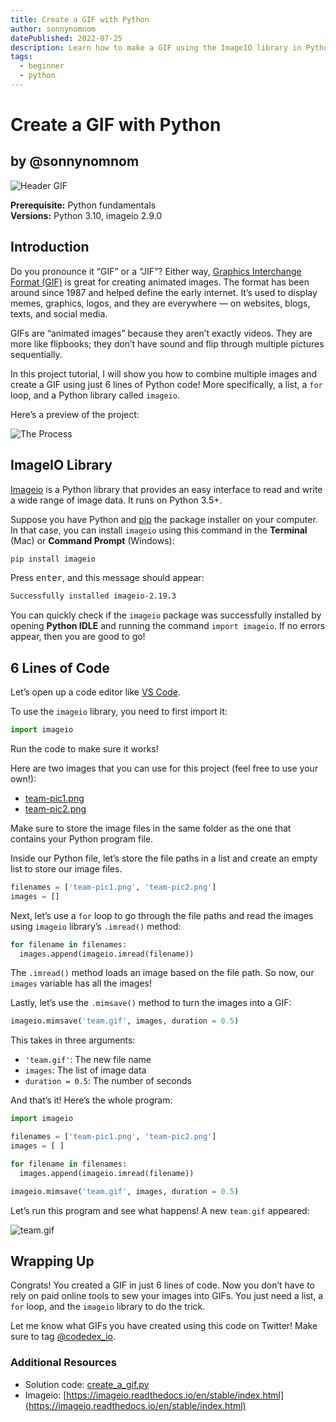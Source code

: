 ```yaml
---
title: Create a GIF with Python
author: sonnynomnom
datePublished: 2022-07-25
description: Learn how to make a GIF using the ImageIO library in Python
tags:
  - beginner
  - python
---
```


# Create a GIF with Python

## by @sonnynomnom

![Header GIF](https://github.com/codedex-io/projects/blob/main/projects/create-a-gif-with-python/header.gif?raw=true)

**Prerequisite:** Python fundamentals  
**Versions:** Python 3.10, imageio 2.9.0

## Introduction

Do you pronounce it “GIF” or a “JIF”? Either way, [Graphics Interchange Format (GIF)](https://en.wikipedia.org/wiki/GIF) is great for creating animated images. The format has been around since 1987 and helped define the early internet. It’s used to display memes, graphics, logos, and they are everywhere — on websites, blogs, texts, and social media.

GIFs are “animated images” because they aren’t exactly videos. They are more like flipbooks; they don’t have sound and flip through multiple pictures sequentially.

In this project tutorial, I will show you how to combine multiple images and create a GIF using just 6 lines of Python code! More specifically, a list, a `for` loop, and a Python library called `imageio`.

Here’s a preview of the project:

![The Process](https://raw.githubusercontent.com/codedex-io/projects/main/projects/create-a-gif-with-python/process.gif)

## ImageIO Library

[Imageio](https://imageio.readthedocs.io/en/stable/) is a Python library that provides an easy interface to read and write a wide range of image data. It runs on Python 3.5+.

Suppose you have Python and [pip](https://pip.pypa.io/en/stable) the package installer on your computer. In that case, you can install `imageio` using this command in the **Terminal** (Mac) or **Command Prompt** (Windows):

```sh
pip install imageio
```

Press <kbd>enter</kbd>, and this message should appear:

```sh
Successfully installed imageio-2.19.3
```

You can quickly check if the `imageio` package was successfully installed by opening **Python IDLE** and running the command `import imageio`. If no errors appear, then you are good to go!

## 6 Lines of Code

Let’s open up a code editor like [VS Code](https://code.visualstudio.com).

To use the `imageio` library, you need to first import it:

```py
import imageio
```

Run the code to make sure it works!

Here are two images that you can use for this project (feel free to use your own!):

- [team-pic1.png](https://raw.githubusercontent.com/codedex-io/projects/main/projects/create-a-gif-with-python/team-pic1.png)
- [team-pic2.png](https://raw.githubusercontent.com/codedex-io/projects/main/projects/create-a-gif-with-python/team-pic2.png)

Make sure to store the image files in the same folder as the one that contains your Python program file.

Inside our Python file, let’s store the file paths in a list and create an empty list to store our image files.

```py
filenames = ['team-pic1.png', 'team-pic2.png']
images = []
```

Next, let’s use a `for` loop to go through the file paths and read the images using `imageio` library’s `.imread()` method:

```py
for filename in filenames:
  images.append(imageio.imread(filename))
```

The `.imread()` method loads an image based on the file path. So now, our `images` variable has all the images!

Lastly, let’s use the `.mimsave()` method to turn the images into a GIF:

```py
imageio.mimsave('team.gif', images, duration = 0.5)
```

This takes in three arguments:

- `'team.gif'`: The new file name
- `images`: The list of image data
- `duration = 0.5`: The number of seconds

And that’s it! Here’s the whole program:

```py
import imageio

filenames = ['team-pic1.png', 'team-pic2.png']
images = [ ]

for filename in filenames:
  images.append(imageio.imread(filename))

imageio.mimsave('team.gif', images, duration = 0.5)
```

Let’s run this program and see what happens! A new `team.gif` appeared:

![team.gif](https://raw.githubusercontent.com/codedex-io/projects/main/projects/create-a-gif-with-python/team.gif)

## Wrapping Up

Congrats! You created a GIF in just 6 lines of code. Now you don’t have to rely on paid online tools to sew your images into GIFs. You just need a list, a `for` loop, and the `imageio` library to do the trick.

Let me know what GIFs you have created using this code on Twitter! Make sure to tag [@codedex_io](https://twitter.com/codedex_io).

### Additional Resources

- Solution code: [create_a_gif.py](https://github.com/codedex-io/projects/blob/main/projects/create-a-gif-with-python/create_a_gif.py)
- Imageio: [https://imageio.readthedocs.io/en/stable/index.html](https://imageio.readthedocs.io/en/stable/index.html)
